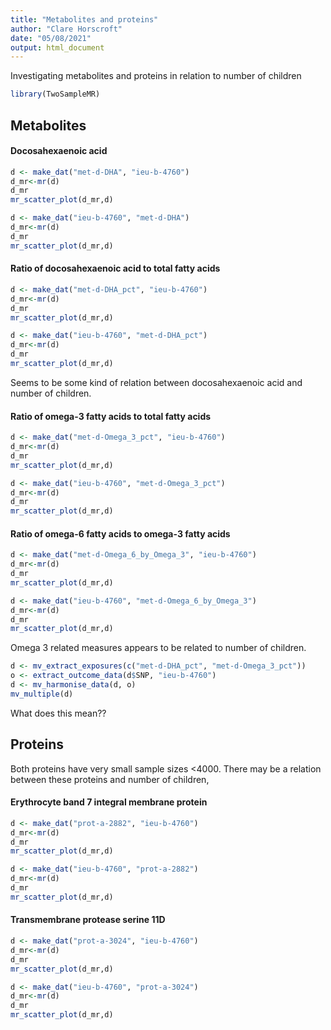 ```yaml
---
title: "Metabolites and proteins"
author: "Clare Horscroft"
date: "05/08/2021"
output: html_document
---
```


Investigating metabolites and proteins in relation to number of children

```r
library(TwoSampleMR)
```


## Metabolites

#### Docosahexaenoic acid

```r
d <- make_dat("met-d-DHA", "ieu-b-4760")
d_mr<-mr(d)
d_mr
mr_scatter_plot(d_mr,d)
```

```r
d <- make_dat("ieu-b-4760", "met-d-DHA")
d_mr<-mr(d)
d_mr
mr_scatter_plot(d_mr,d)
```

#### Ratio of docosahexaenoic acid to total fatty acids

```r
d <- make_dat("met-d-DHA_pct", "ieu-b-4760")
d_mr<-mr(d)
d_mr
mr_scatter_plot(d_mr,d)
```

```r
d <- make_dat("ieu-b-4760", "met-d-DHA_pct")
d_mr<-mr(d)
d_mr
mr_scatter_plot(d_mr,d)
```

Seems to be some kind of relation between docosahexaenoic acid and number of children.

#### Ratio of omega-3 fatty acids to total fatty acids

```r
d <- make_dat("met-d-Omega_3_pct", "ieu-b-4760")
d_mr<-mr(d)
d_mr
mr_scatter_plot(d_mr,d)
```

```r
d <- make_dat("ieu-b-4760", "met-d-Omega_3_pct")
d_mr<-mr(d)
d_mr
mr_scatter_plot(d_mr,d)
```

#### Ratio of omega-6 fatty acids to omega-3 fatty acids

```r
d <- make_dat("met-d-Omega_6_by_Omega_3", "ieu-b-4760")
d_mr<-mr(d)
d_mr
mr_scatter_plot(d_mr,d)
```

```r
d <- make_dat("ieu-b-4760", "met-d-Omega_6_by_Omega_3")
d_mr<-mr(d)
d_mr
mr_scatter_plot(d_mr,d)
```

Omega 3 related measures appears to be related to number of children.

```r
d <- mv_extract_exposures(c("met-d-DHA_pct", "met-d-Omega_3_pct"))
o <- extract_outcome_data(d$SNP, "ieu-b-4760")
d <- mv_harmonise_data(d, o)
mv_multiple(d)
```

What does this mean??

## Proteins

Both proteins have very small sample sizes <4000. There may be a relation between these proteins and number of children,

#### Erythrocyte band 7 integral membrane protein

```r
d <- make_dat("prot-a-2882", "ieu-b-4760")
d_mr<-mr(d)
d_mr
mr_scatter_plot(d_mr,d)
```

```r
d <- make_dat("ieu-b-4760", "prot-a-2882")
d_mr<-mr(d)
d_mr
mr_scatter_plot(d_mr,d)
```

#### Transmembrane protease serine 11D

```r
d <- make_dat("prot-a-3024", "ieu-b-4760")
d_mr<-mr(d)
d_mr
mr_scatter_plot(d_mr,d)
```

```r
d <- make_dat("ieu-b-4760", "prot-a-3024")
d_mr<-mr(d)
d_mr
mr_scatter_plot(d_mr,d)
```